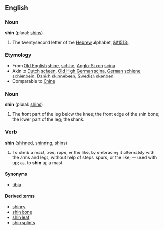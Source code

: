==English==

===Noun===

'''shin''' (plural: [[shins]])

# The twentysecond letter of the [[Hebrew]] alphabet, [[&#1513;]].

===Etymology===

* From [[Old English]] [[shine]], [[schine]], [[Anglo-Saxon]] [[scina]]
* Akin to [[Dutch]] [[scheen]], [[w:Old High German|Old High German]] [[scina]], [[German]] [[schiene]], [[schienbein]], [[Danish]] [[skinnebeen]], [[Swedish]] [[skenben]].  
* Comparable to [[Chine]]

===Noun===

'''shin''' (plural: [[shins]])

# The front part of the leg below the knee; the front edge of the shin bone; the lower part of the leg; the shank.

===Verb===

'''shin''' ([[shinned]], [[shinning]], [[shins]])

# To climb a mast, tree, rope, or the like, by embracing it alternately with the arms and legs, without help of steps, spurs, or the like; -- used with up; as, to '''shin''' up a mast.

====Synonyms====

* [[tibia]]

====Derived terms====

* [[shinny]]
* [[shin bone]]
* [[shin leaf]]
* [[shin splints]]